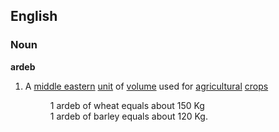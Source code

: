 ==English==
===Noun===
'''ardeb'''
# A [[middle eastern]] [[unit]] of [[volume]] used for [[agricultural]] [[crop]]s
#:1 ardeb of wheat equals about 150 Kg
#:1 ardeb of barley equals about 120 Kg.